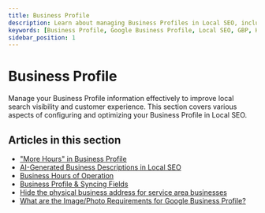 ```yaml
---
title: Business Profile
description: Learn about managing Business Profiles in Local SEO, including hours of operation, business descriptions, address settings, and image requirements.
keywords: [Business Profile, Google Business Profile, Local SEO, GBP, Hours of Operation, Business Descriptions, Service Area Business]
sidebar_position: 1
---
```


# Business Profile

Manage your Business Profile information effectively to improve local search visibility and customer experience. This section covers various aspects of configuring and optimizing your Business Profile in Local SEO.

## Articles in this section

- ["More Hours" in Business Profile](/vendasta-products/local-seo/business-profile/more-hours-in-business-profile)
- [AI-Generated Business Descriptions in Local SEO](/vendasta-products/local-seo/business-profile/ai-generated-business-descriptions-in-local-seo)
- [Business Hours of Operation](/vendasta-products/local-seo/business-profile/business-hours-of-operation)
- [Business Profile & Syncing Fields](/vendasta-products/local-seo/business-profile/business-profile-syncing-fields)
- [Hide the physical business address for service area businesses](/vendasta-products/local-seo/business-profile/hide-physical-service-area-businesses)
- [What are the Image/Photo Requirements for Google Business Profile?](/vendasta-products/local-seo/business-profile/image-photo-requirements)